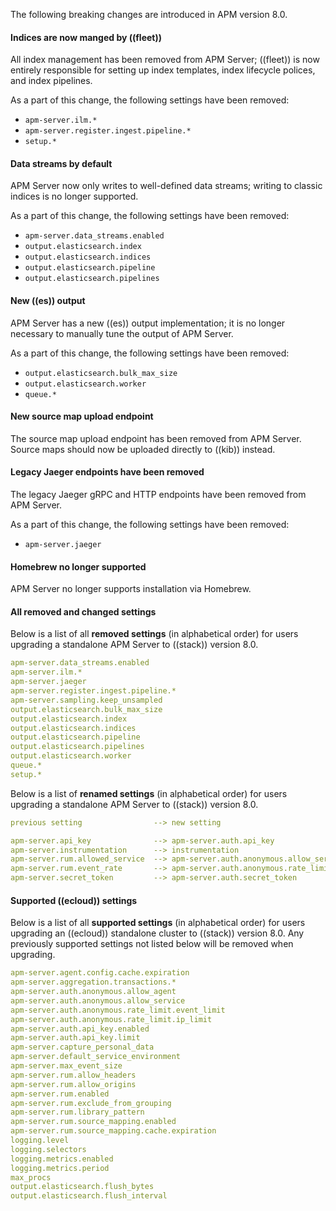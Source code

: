 
The following breaking changes are introduced in APM version 8.0.

<div id="indices_are_now_manged_by_((fleet))"></div>

#### Indices are now manged by ((fleet))

All index management has been removed from APM Server;
((fleet)) is now entirely responsible for setting up index templates, index lifecycle polices,
and index pipelines.

As a part of this change, the following settings have been removed:

* `apm-server.ilm.*`
* `apm-server.register.ingest.pipeline.*`
* `setup.*`

<div id="data_streams_by_default"></div>

#### Data streams by default

APM Server now only writes to well-defined data streams;
writing to classic indices is no longer supported.

As a part of this change, the following settings have been removed:

* `apm-server.data_streams.enabled`
* `output.elasticsearch.index`
* `output.elasticsearch.indices`
* `output.elasticsearch.pipeline`
* `output.elasticsearch.pipelines`

<div id="new_((es))_output"></div>

#### New ((es)) output

APM Server has a new ((es)) output implementation; it is no longer necessary to manually
tune the output of APM Server.

As a part of this change, the following settings have been removed:

* `output.elasticsearch.bulk_max_size`
* `output.elasticsearch.worker`
* `queue.*`

<div id="new_source_map_upload_endpoint"></div>

#### New source map upload endpoint

The source map upload endpoint has been removed from APM Server.
Source maps should now be uploaded directly to ((kib)) instead.

<div id="legacy_jaeger_endpoints_have_been_removed"></div>

#### Legacy Jaeger endpoints have been removed

The legacy Jaeger gRPC and HTTP endpoints have been removed from APM Server.

As a part of this change, the following settings have been removed:

* `apm-server.jaeger`

<div id="homebrew_no_longer_supported"></div>

#### Homebrew no longer supported

APM Server no longer supports installation via Homebrew.

<div id="all_removed_and_changed_settings"></div>

#### All removed and changed settings

Below is a list of all **removed settings** (in alphabetical order) for
users upgrading a standalone APM Server to ((stack)) version 8.0.

```yml
apm-server.data_streams.enabled
apm-server.ilm.*
apm-server.jaeger
apm-server.register.ingest.pipeline.*
apm-server.sampling.keep_unsampled
output.elasticsearch.bulk_max_size
output.elasticsearch.index
output.elasticsearch.indices
output.elasticsearch.pipeline
output.elasticsearch.pipelines
output.elasticsearch.worker
queue.*
setup.*
```

Below is a list of **renamed settings** (in alphabetical order) for
users upgrading a standalone APM Server to ((stack)) version 8.0.

```yml
previous setting                --> new setting

apm-server.api_key              --> apm-server.auth.api_key
apm-server.instrumentation      --> instrumentation
apm-server.rum.allowed_service  --> apm-server.auth.anonymous.allow_service
apm-server.rum.event_rate       --> apm-server.auth.anonymous.rate_limit
apm-server.secret_token         --> apm-server.auth.secret_token
```

<div id="supported_((ecloud))_settings"></div>

#### Supported ((ecloud)) settings

Below is a list of all **supported settings** (in alphabetical order) for
users upgrading an ((ecloud)) standalone cluster to ((stack)) version 8.0.
Any previously supported settings not listed below will be removed when upgrading.

```yml
apm-server.agent.config.cache.expiration
apm-server.aggregation.transactions.*
apm-server.auth.anonymous.allow_agent
apm-server.auth.anonymous.allow_service
apm-server.auth.anonymous.rate_limit.event_limit
apm-server.auth.anonymous.rate_limit.ip_limit
apm-server.auth.api_key.enabled
apm-server.auth.api_key.limit
apm-server.capture_personal_data
apm-server.default_service_environment
apm-server.max_event_size
apm-server.rum.allow_headers
apm-server.rum.allow_origins
apm-server.rum.enabled
apm-server.rum.exclude_from_grouping
apm-server.rum.library_pattern
apm-server.rum.source_mapping.enabled
apm-server.rum.source_mapping.cache.expiration
logging.level
logging.selectors
logging.metrics.enabled
logging.metrics.period
max_procs
output.elasticsearch.flush_bytes
output.elasticsearch.flush_interval
```
